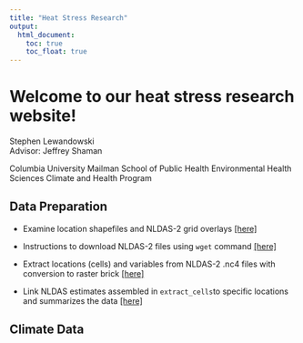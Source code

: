 ```yaml
---
title: "Heat Stress Research"
output:
  html_document:
    toc: true
    toc_float: true
---
```


  
# Welcome to our heat stress research website!  

Stephen Lewandowski  
Advisor: Jeffrey Shaman

Columbia University Mailman School of Public Health
Environmental Health Sciences
Climate and Health Program



## Data Preparation

- Examine location shapefiles and NLDAS-2 grid overlays [[here]](shapefiles.html)  

- Instructions to download NLDAS-2 files using `wget` command [[here]](nldas_wget.html)  

- Extract locations (cells) and variables from NLDAS-2 .nc4 files with conversion to raster brick [[here]](extract_cells.html)  

- Link NLDAS estimates assembled in `extract_cells`to specific locations and summarizes the data [[here]](installation_nldas.html)

## Climate Data